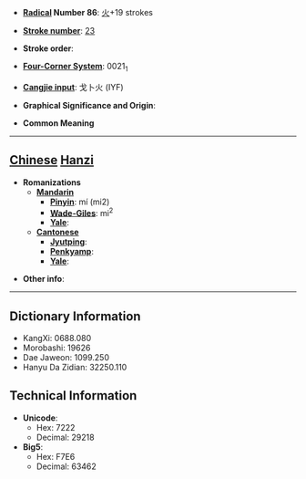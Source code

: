* '''[[Wiktionary:Chinese radical index| Radical]] Number 86''': [[Wiktionary:Chinese radical index 火|火]]+19 strokes

* '''[[Wiktionary:Chinese total strokes index|Stroke number]]''': [[Wiktionary:Chinese total strokes index 23|23]]

* '''Stroke order''': 

* '''[[Wiktionary:Chinese four corner index|Four-Corner System]]''': 0021<sub>1</sub>

* '''[[Wiktionary:Chinese Cangjie index|Cangjie input]]''': 戈卜火 (IYF)

* '''Graphical Significance and Origin''': 

* '''Common Meaning'''

----

== [[Chinese]] [[Hanzi]] ==

* '''Romanizations'''
** '''[[Mandarin]]'''
*** '''[[Pinyin]]''': mí (mi2)
*** '''[[Wade-Giles]]''': mi<sup>2</sup>
*** '''[[Yale]]''': 
** '''[[Cantonese]]'''
*** '''[[Jyutping]]''':
*** '''[[Penkyamp]]''': 
*** '''[[Yale]]''': 

* '''Other info''': 

----

== Dictionary Information ==

* KangXi: 0688.080
* Morobashi: 19626
* Dae Jaweon: 1099.250
* Hanyu Da Zidian: 32250.110

== Technical Information ==

* '''Unicode''':
** Hex: 7222
** Decimal: 29218
* '''Big5''':
** Hex: F7E6
** Decimal: 63462